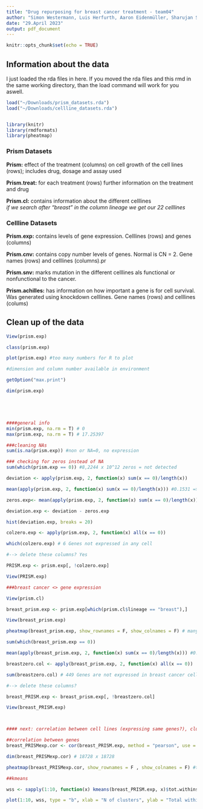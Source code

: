 ```yaml
---
title: "Drug repurposing for breast cancer treatment - team04"
author: "Simon Westermann, Luis Herfurth, Aaron Eidenmüller, Sharujan Suthakaran"
date: "29.April 2023"
output: pdf_document
---
```


```r
knitr::opts_chunk$set(echo = TRUE)
```

## Information about the data

I just loaded the rda files in here. If you moved the rda files and this rmd in the same working directory, than the load command will work for you aswell.

```r
load("~/Downloads/prism_datasets.rda")
load("~/Downloads/cellline_datasets.rda")


library(knitr)
library(rmdformats)
library(pheatmap)

```

### Prism Datasets

**Prism:** effect of the treatment (columns) on cell growth of the cell lines (rows); includes drug, dosage and assay used

**Prism.treat:** for each treatment (rows) further information on the treatment and drug

**Prism.cl:** contains information about the different celllines\
*if we search after "breast" in the column lineage we get our 22 celllines*

### Cellline Datasets

**Prism.exp:** contains levels of gene expression. Celllines (rows) and genes (columns)

**Prism.cnv:** contains copy number levels of genes. Normal is CN = 2. Gene names (rows) and celllines (columns).pr

**Prism.snv:** marks mutation in the different celllines als functional or nonfunctional to the cancer.

**Prism.achilles:** has information on how important a gene is for cell survival. Was generated using knockdown celllines. Gene names (rows) and celllines (colums)

## Clean up of the data

```r

View(prism.exp)

class(prism.exp)

plot(prism.exp) #too many numbers for R to plot

#dimension and column number available in environment

getOption("max.print") 

dim(prism.exp)





####general info
min(prism.exp, na.rm = T) # 0
max(prism.exp, na.rm = T) # 17.25397

###cleaning NAs
sum(is.na(prism.exp)) #non or NA=0, no expression

### checking for zeros instead of NA
sum(which(prism.exp == 0)) #8,2244 x 10^12 zeros = not detected

deviation <- apply(prism.exp, 2, function(x) sum(x == 0)/length(x))

mean(apply(prism.exp, 2, function(x) sum(x == 0)/length(x))) #0.1531 => 15,3 % of each column is zero

zeros.exp<- mean(apply(prism.exp, 2, function(x) sum(x == 0)/length(x)))

deviation.exp <- deviation - zeros.exp

hist(deviation.exp, breaks = 20)

colzero.exp <- apply(prism.exp, 2, function(x) all(x == 0))

which(colzero.exp) # 6 Genes not expressed in any cell

#--> delete these columns? Yes

PRISM.exp <- prism.exp[, !colzero.exp]

View(PRISM.exp)

###breast cancer <> gene expression

View(prism.cl)

breast_prism.exp <- prism.exp[which(prism.cl$lineage == "breast"),]

View(breast_prism.exp)

pheatmap(breast_prism.exp, show_rownames = F, show_colnames = F) # many Genes not detected (middle)

sum(which(breast_prism.exp == 0))

mean(apply(breast_prism.exp, 2, function(x) sum(x == 0)/length(x))) #0.1549 => 15,5 % of each column is zero

breastzero.col <- apply(breast_prism.exp, 2, function(x) all(x == 0))

sum(breastzero.col) # 449 Genes are not expressed in breast cancer cells

#--> delete these columns?

breast_PRISM.exp <- breast_prism.exp[, !breastzero.col]

View(breast_PRISM.exp)



#### next: correlation between cell lines (expressing same genes?), clustering by genome similarities

##correlation between genes
breast_PRISMexp.cor <- cor(breast_PRISM.exp, method = "pearson", use = "pairwise.complete.obs")

dim(breast_PRISMexp.cor) # 18728 x 18728

pheatmap(breast_PRISMexp.cor, show_rownames = F , show_colnames = F) #too big

##kmeans

wss <- sapply(1:10, function(x) kmeans(breast_PRISM.exp, x)$tot.withinss)

plot(1:10, wss, type = "b", xlab = "N of clusters", ylab = "Total within sum of square") #very strange hahah



```